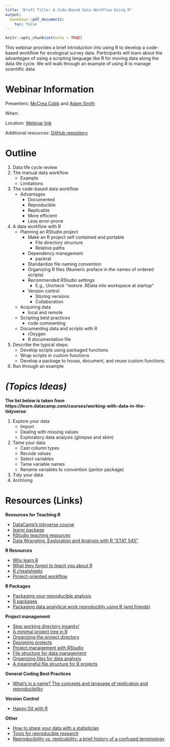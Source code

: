```yaml
---
title: "Draft Title: A Code-Based Data Workflow Using R"
output: 
  bookdown::pdf_document2:
    toc: false
---
```


```r
knitr::opts_chunk$set(echo = TRUE)
```


This webinar provides a brief introduction into using R to develop a code-based workflow for ecological survey data. Participants will learn about the advantages of using a scripting language like R for moving data along the data life cycle. We will walk through an example of using R to manage scientific data.


# Webinar Information

Presenters: [McCrea Cobb](mailto:mccrea_cobb@fws.gov) and [Adam Smith](mailto:d_smith@fws.gov)

When:

Location: [Webinar link]()

Additional resources: [GitHub repository](https://github.com/USFWS/data-mgt-with-r)


# Outline

1. Data life cycle review
2. The manual data workflow
    + Example
    + Limitations
3. The code-based data workflow
    + Advantages
        + Documented
        + Reproducible
        + Replicable
        + More efficient
        + Less error-prone
4. A data workflow with R
    + Planning an RStudio project
        + Make an R project self contained and portable
            + File directory structure
            + Relative paths
        + Dependency management
            + packrat
        + Standardize file naming convention
        + Organizing R files (Numeric preface in the names of ordered scripts)
        + Recommended RStudio settings
            + E.g., Uncheck "restore .RData into workspace at startup"
        + Version control
            + Storing versions
            + Collaboration
    + Acquiring data
        + local and remote
    + Scripting best practices
        + code commenting
    + Documenting data and scripts with R
        + rOxygen
        + R documentation file
4. Describe the typical steps:
    + Develop scripts using packaged functions
    + Wrap scripts in custom functions
    + Develop a package to house, document, and reuse custom functions
5. Run through an example


# *(Topics Ideas)*

**The list below is taken from https://learn.datacamp.com/courses/working-with-data-in-the-tidyverse**:

1. Explore your data
    - Import
    - Dealing with missing values
    - Exploratory data analysis (glimpse and skim)
2. Tame your data
    - Cast column types
    - Recode values
    - Select variables
    - Tame variable names
    - Rename variables to convention (janitor package)
3. Tidy your data
4. Archiving


# Resources (Links)

**Resources for Teaching R**  

- [DataCamp's tidyverse course](https://learn.datacamp.com/courses/working-with-data-in-the-tidyverse)
- [learnr package](https://rstudio.github.io/learnr/)
- [RStudio teaching resources](https://education.rstudio.com/teach/materials/)
- [Data Wrangling, Exploration and Analysis with R "STAT 545"](https://stat545.com/)


**R Resources**

- [Why learn R](https://datacarpentry.org/R-ecology-lesson/00-before-we-start.html#r_code_is_great_for_reproducibility)
- [What they forgot to teach you about R](https://rstats.wtf/)
- [R cheatsheets](https://rstudio.com/resources/cheatsheets/)
- [Project-oriented workflow](https://www.tidyverse.org/blog/2017/12/workflow-vs-script/)


**R Packages**

- [Packaging your reproducible analysis](https://thomasleeper.com/2016/11/analysis-as-package/)
- [R packages](http://r-pkgs.had.co.nz/)
- [Packaging data analytical work reproducibly using R (and friends)](https://peerj.com/preprints/3192.pdf)


**Project management**

- [Stop working directory insanity!](https://gist.github.com/jennybc/362f52446fe1ebc4c49f)
- [A minimal project tree in R](https://talesofr.wordpress.com/2017/12/12/a-minimal-project-tree-in-r/)
- [Organizing the project directory](https://nicercode.github.io/blog/2013-05-17-organising-my-project/)
- [Designing projects](https://nicercode.github.io/blog/2013-04-05-projects/)
- [Project management with RStudio](https://swcarpentry.github.io/r-novice-gapminder/02-project-intro/)
- [File structure for data management](https://r-dir.com/blog/2013/11/folder-structure-for-data-analysis.html)
- [Organizing files for data analysis](https://github.com/AndersenLab/IBiS-Bootcamp/wiki/Organizing-files-for-data-analysis)
- [A meaningful file structure for R projects](https://www.r-bloggers.com/a-meaningful-file-structure-for-r-projects/)


**General Coding Best Practices**

- [What's in a name? The concepts and language of replication and reproducibility](https://thomasleeper.com/2015/05/open-science-language/)


**Version Control**  

- [Happy Git with R](https://happygitwithr.com/)


**Other**

- [How to share your data with a statistician](https://github.com/jtleek/datasharing)
- [Tools for reproducible research](http://kbroman.org/Tools4RR/assets/lectures/06_org_eda_withnotes.pdf)
- [Reproducibility vs. replicability: a brief history of a confused terminology](https://www.ncbi.nlm.nih.gov/pmc/articles/PMC5778115/)
